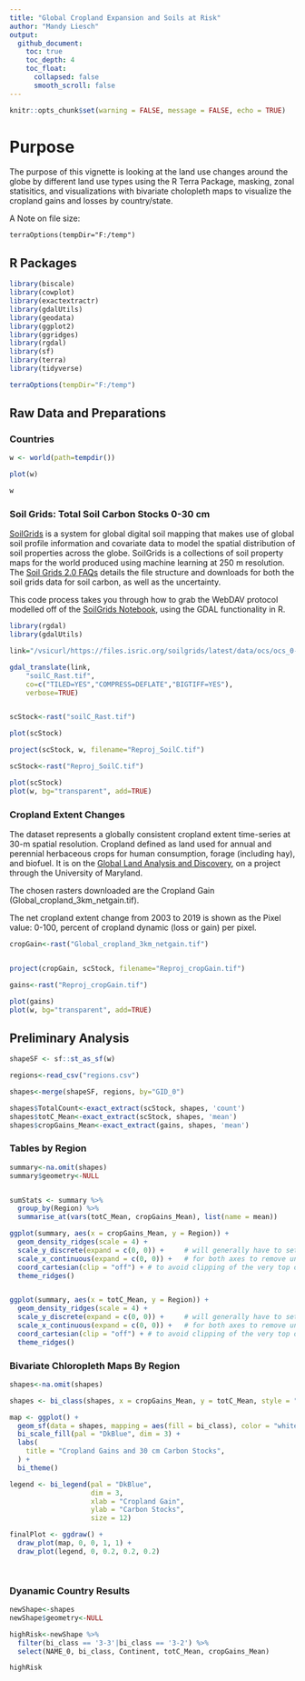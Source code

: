 ```yaml
---
title: "Global Cropland Expansion and Soils at Risk"
author: "Mandy Liesch"
output:
  github_document:
    toc: true
    toc_depth: 4
    toc_float:
      collapsed: false
      smooth_scroll: false
---
```


```r
knitr::opts_chunk$set(warning = FALSE, message = FALSE, echo = TRUE)
```



# Purpose

The purpose of this vignette is looking at the land use changes around the globe by different land use types using  the R Terra Package, masking, zonal statisitics, and visualizations with bivariate cholopleth maps to visualize the cropland gains and losses by country/state. 

A Note on file size:

`terraOptions(tempDir="F:/temp")`

## R Packages
```r

library(biscale)
library(cowplot)
library(exactextractr)
library(gdalUtils)
library(geodata)
library(ggplot2)
library(ggridges)
library(rgdal)
library(sf)
library(terra)
library(tidyverse)

terraOptions(tempDir="F:/temp")
```


## Raw Data and Preparations 

### Countries

```r

w <- world(path=tempdir())

plot(w)

w

```



### Soil Grids: Total Soil Carbon Stocks 0-30 cm

[SoilGrids](soilgrids.org) is a system for global digital soil mapping that makes use of global soil profile information and covariate data to model the spatial distribution of soil properties across the globe. SoilGrids is a collections of soil property maps for the world produced using machine learning at 250 m resolution. The [Soil Grids 2.0 FAQs](https://www.isric.org/explore/soilgrids/faq-soilgrids#How_can_I_access_SoilGrids) details the file structure and downloads for both the soil grids data for soil carbon, as well as the uncertainty.

This code process takes you through how to grab the WebDAV protocol modelled off of the [SoilGrids Notebook](https://git.wur.nl/isric/soilgrids/soilgrids.notebooks/-/blob/master/markdown/webdav_from_R.md), using the GDAL functionality in R.



```r
library(rgdal)
library(gdalUtils)

link="/vsicurl/https://files.isric.org/soilgrids/latest/data/ocs/ocs_0-30cm_Q0.5.vrt"

gdal_translate(link,
    "soilC_Rast.tif",
    co=c("TILED=YES","COMPRESS=DEFLATE","BIGTIFF=YES"),
    verbose=TRUE)



```


```r

scStock<-rast("soilC_Rast.tif")

plot(scStock)

project(scStock, w, filename="Reproj_SoilC.tif")

```

```r

scStock<-rast("Reproj_SoilC.tif")

plot(scStock)
plot(w, bg="transparent", add=TRUE)

```


### Cropland Extent Changes

The dataset represents a globally consistent cropland extent time-series at 30-m spatial resolution. Cropland defined as land used for annual and perennial herbaceous crops for human consumption, forage (including hay), and biofuel. It is on the [Global Land Analysis and Discovery](https://glad.umd.edu/dataset/croplands), on a project through the University of Maryland. 

The chosen rasters downloaded are the Cropland Gain (Global_cropland_3km_netgain.tif).

The net cropland extent change from 2003 to 2019 is shown as the Pixel value: 0-100, percent of cropland dynamic (loss or gain) per pixel.

```r

cropGain<-rast("Global_cropland_3km_netgain.tif")


project(cropGain, scStock, filename="Reproj_cropGain.tif")

```


```r
gains<-rast("Reproj_cropGain.tif")

plot(gains)
plot(w, bg="transparent", add=TRUE)

```


## Preliminary Analysis

```r

shapeSF <- sf::st_as_sf(w)

regions<-read_csv("regions.csv")

shapes<-merge(shapeSF, regions, by="GID_0")

shapes$TotalCount<-exact_extract(scStock, shapes, 'count')
shapes$totC_Mean<-exact_extract(scStock, shapes, 'mean')
shapes$cropGains_Mean<-exact_extract(gains, shapes, 'mean')


```

### Tables by Region

```r

summary<-na.omit(shapes) 
summary$geometry<-NULL


sumStats <- summary %>%
  group_by(Region) %>%
  summarise_at(vars(totC_Mean, cropGains_Mean), list(name = mean))

ggplot(summary, aes(x = cropGains_Mean, y = Region)) +
  geom_density_ridges(scale = 4) + 
  scale_y_discrete(expand = c(0, 0)) +     # will generally have to set the `expand` option
  scale_x_continuous(expand = c(0, 0)) +   # for both axes to remove unneeded padding
  coord_cartesian(clip = "off") + # to avoid clipping of the very top of the top ridgeline
  theme_ridges()


ggplot(summary, aes(x = totC_Mean, y = Region)) +
  geom_density_ridges(scale = 4) + 
  scale_y_discrete(expand = c(0, 0)) +     # will generally have to set the `expand` option
  scale_x_continuous(expand = c(0, 0)) +   # for both axes to remove unneeded padding
  coord_cartesian(clip = "off") + # to avoid clipping of the very top of the top ridgeline
  theme_ridges()

```

### Bivariate Chloropleth Maps By Region

```r
shapes<-na.omit(shapes) 

shapes <- bi_class(shapes, x = cropGains_Mean, y = totC_Mean, style = "jenks", dim = 3)

map <- ggplot() +
  geom_sf(data = shapes, mapping = aes(fill = bi_class), color = "white", size = 0.1, show.legend = FALSE) +
  bi_scale_fill(pal = "DkBlue", dim = 3) +
  labs(
    title = "Cropland Gains and 30 cm Carbon Stocks",
  ) +
  bi_theme()

legend <- bi_legend(pal = "DkBlue",
                    dim = 3,
                    xlab = "Cropland Gain",
                    ylab = "Carbon Stocks",
                    size = 12)

finalPlot <- ggdraw() +
  draw_plot(map, 0, 0, 1, 1) +
  draw_plot(legend, 0, 0.2, 0.2, 0.2)




```

### Dyanamic Country Results

```r

newShape<-shapes
newShape$geometry<-NULL

highRisk<-newShape %>%
  filter(bi_class == '3-3'|bi_class == '3-2') %>%
  select(NAME_0, bi_class, Continent, totC_Mean, cropGains_Mean)

highRisk

```
